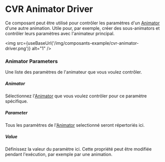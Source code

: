 
# CVR Animator Driver

Ce composant peut être utilisé pour contrôler les paramètres d'un [Animator](https://docs.unity3d.com/ScriptReference/Animator.html) d'une autre animation. Utile pour, par exemple, créer des sous-animators et contrôler leurs paramètres avec l'animateur principal.

<img src={useBaseUrl('/img/composants-example/cvr-animator-driver.png')} alt="1" />

### Animator Parameters

Une liste des paramètres de l'animateur que vous voulez contrôler.

##### Animator

Sélectionnez l'[Animator](https://docs.unity3d.com/ScriptReference/Animator.html) que vous voulez contrôler pour ce paramètre spécifique.

##### Parameter

Tous les paramètres de l'[Animator](https://docs.unity3d.com/ScriptReference/Animator.html) selectionné seront répertoriés ici.

##### Value

Définissez la valeur du paramètre ici. Cette propriété peut être modifiée pendant l'exécution, par exemple par une animation.